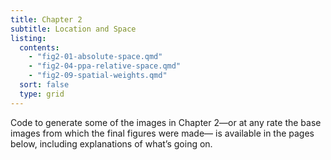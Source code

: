 ```yaml
---
title: Chapter 2
subtitle: Location and Space
listing:
  contents:
    - "fig2-01-absolute-space.qmd"
    - "fig2-04-ppa-relative-space.qmd"
    - "fig2-09-spatial-weights.qmd"
  sort: false
  type: grid 
---
```


Code to generate some of the images in Chapter 2&mdash;or at any rate the base images from which the final figures were made&mdash; is available in the pages below, including explanations of what's going on.

